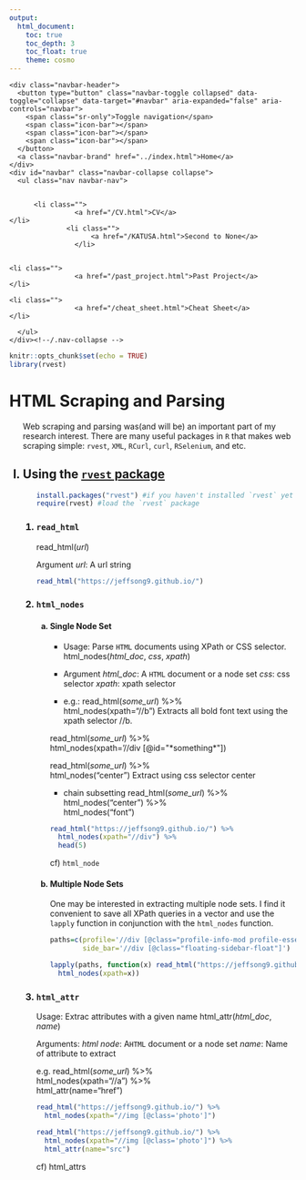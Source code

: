 ---
output:
  html_document:
    toc: true
    toc_depth: 3
    toc_float: true
    theme: cosmo
---

<style>
body {
    position: absolute;
    left: 0px;}
</style>


<!--html_preserve-->
<div class="container">
<!-- Static navbar -->
<nav class="navbar navbar-default">
  <div class="container-fluid">
    <div class="navbar-header">
      <button type="button" class="navbar-toggle collapsed" data-toggle="collapse" data-target="#navbar" aria-expanded="false" aria-controls="navbar">
        <span class="sr-only">Toggle navigation</span>
        <span class="icon-bar"></span>
        <span class="icon-bar"></span>
        <span class="icon-bar"></span>
      </button>
      <a class="navbar-brand" href="../index.html">Home</a>
    </div>
    <div id="navbar" class="navbar-collapse collapse">
      <ul class="nav navbar-nav">
        
        
          <li class="">
					<a href="/CV.html">CV</a>
	</li>
	              <li class="">
      					<a href="/KATUSA.html">Second to None</a>
			      	</li>   
				  
				  
	<li class="">
					<a href="/past_project.html">Past Project</a>
	</li>

	<li class="">
					<a href="/cheat_sheet.html">Cheat Sheet</a>
	</li>

      </ul>
    </div><!--/.nav-collapse -->
  </div><!--/.container-fluid -->
</nav><!--navbar navbar-default-->
</div>
<!--/html_preserve-->

```{r setup, include=FALSE}
knitr::opts_chunk$set(echo = TRUE)
library(rvest)
```

<h1>HTML Scraping and Parsing</h1><ol type="I">
Web scraping and parsing was(and will be) an important part of my research interest. There are many useful packages in `R` that makes web scraping simple: `rvest`, `XML`, `RCurl`, `curl`, `RSelenium`, and etc. 

<h2><li>Using the <a href="https://cran.r-project.org/web/packages/rvest/rvest.pdf">`rvest` package</a></li></h2><ol type="1">
```{r, eval=F}
install.packages("rvest") #if you haven't installed `rvest` yet
require(rvest) #load the `rvest` package
```

<h3><li>`read_html`</li></h3>
read_html(*url*)

Argument
*url*: A url string

```{r, tidy=TRUE, comment=""}
read_html("https://jeffsong9.github.io/")
```

<h3><li>`html_nodes`</li></h3><ol type="a">

<h4><li>Single Node Set</li></h4>
* Usage: Parse `HTML` documents using XPath or CSS selector.
html\_nodes(*html\_doc*, *css*, *xpath*)

* Argument
*html\_doc*: A `HTML` document or a node set
*css*: css selector
*xpath*: xpath selector

* e.g.:
read_html(*some\_url*) %>%<br>
  html_nodes(xpath="//b")
Extracts all bold font text using the xpath selector //b.

read_html(*some\_url*) %>%<br>
  html_nodes(xpath='//div [@id="*something*"])

read_html(*some\_url*) %>%<br>
  html_nodes("center")
Extract using css selector center

* chain subsetting
read_html(*some\_url*) %>%<br>
  html_nodes("center") %>%<br>
  html_nodes("font")
  
```{r, comment=""}
read_html("https://jeffsong9.github.io/") %>%
  html_nodes(xpath="//div") %>%
  head(5)
```
  
  
cf) `html_node`

<h4><li>Multiple Node Sets</li></h4>
One may be interested in extracting multiple node sets. I find it convenient to save all XPath queries in a vector and use the `lapply` function in conjunction with the `html_nodes` function.


```{r, comment=""}
paths=c(profile='//div [@class="profile-info-mod profile-essentials"]',
        side_bar='//div [@class="floating-sidebar-float"]')

lapply(paths, function(x) read_html("https://jeffsong9.github.io/") %>%
  html_nodes(xpath=x))
```




</ol><!--html_nodes-->

<h3><li>`html_attr`</li></h3>
Usage: Extrac attributes with a given name
html_attr(*html\_doc*, *name*)

Arguments:
*html node*: A`HTML` document or a node set
*name*: Name of attribute to extract

e.g.
read_html(*some\_url*) %>%<br>
  html_nodes(xpath="//a") %>%<br>
  html_attr(name="href")

```{r, comment=""}
read_html("https://jeffsong9.github.io/") %>%
  html_nodes(xpath="//img [@class='photo']")
```

```{r, comment=""}
read_html("https://jeffsong9.github.io/") %>%
  html_nodes(xpath="//img [@class='photo']") %>%
  html_attr(name="src")
```

cf) html_attrs


</ol><!--rvest package-->
</ol><!--HTML Scraping and parsing-->
